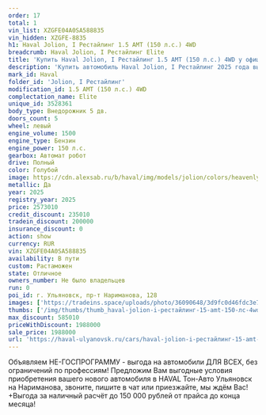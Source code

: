 ```yaml
---
order: 17
total: 1
vin_list: XZGFE04A0SA588835
vin_hidden: XZGFE-8835
h1: Haval Jolion, I Рестайлинг 1.5 AMT (150 л.с.) 4WD
breadcrumb: Haval Jolion, I Рестайлинг Elite
title: 'Купить Haval Jolion, I Рестайлинг 1.5 AMT (150 л.с.) 4WD у официального дилера в Ульяновске'
description: 'Купить автомобиль Haval Jolion, I Рестайлинг 2025 года выпуска, комплектация Elite, цвет - Голубой, двигатель - 1.5 AMT (150 л.с.) 4WD у официального дилера в г. Ульяновск. Стоимость данного автомобиля Haval Jolion, I Рестайлинг – 1988000'
mark_id: Haval
folder_id: 'Jolion, I Рестайлинг'
modification_id: 1.5 AMT (150 л.с.) 4WD
complectation_name: Elite
unique_id: 3528361
body_type: Внедорожник 5 дв.
doors_count: 5
wheel: левый
engine_volume: 1500
engine_type: Бензин
engine_power: 150 л.с.
gearbox: Автомат робот
drive: Полный
color: Голубой
image: https://cdn.alexsab.ru/b/haval/img/models/jolion/colors/heavenly-topaz.webp
metallic: Да
year: 2025
registry_year: 2025
price: 2573010
credit_discount: 235010
tradein_discount: 200000
insurance_discount: 0
action: show
currency: RUR
vin: XZGFE04A0SA588835
availability: В пути
custom: Растаможен
state: Отличное
owners_number: Не было владельцев
run: 0
poi_id: г. Ульяновск, пр-т Нариманова, 128
images: ['https://tradeins.space/uploads/photo/36090648/3d9fc0d46fdc3e7c43219f09de068f0c.jpg', 'https://tradeins.space/uploads/photo/36090649/8bb97e6f73c652a5507fa45c1a45332d.jpg', 'https://tradeins.space/uploads/photo/36090650/e8509fd111c16c55931b2a4623462484.jpg', 'https://tradeins.space/uploads/photo/36090651/d621932859dc93d750997a72bb2da488.jpg']
thumbs: ['/img/thumbs/thumb_haval-jolion-i-рестайлинг-15-amt-150-лс-4wd-elite-голубой-2025_68f0c_0.webp', '/img/thumbs/thumb_haval-jolion-i-рестайлинг-15-amt-150-лс-4wd-elite-голубой-2025_5332d_1.webp', '/img/thumbs/thumb_haval-jolion-i-рестайлинг-15-amt-150-лс-4wd-elite-голубой-2025_62484_2.webp', '/img/thumbs/thumb_haval-jolion-i-рестайлинг-15-amt-150-лс-4wd-elite-голубой-2025_da488_3.webp']
max_discount: 585010
priceWithDiscount: 1988000
sale_price: 1988000
url: 'https://haval-ulyanovsk.ru/cars/haval-jolion-i-рестайлинг-15-amt-150-лс-4wd-elite-голубой-2025/'
---
```

Объявляем НЕ-ГОСПРОГРАММУ - выгода на автомобили ДЛЯ ВСЕХ, без ограничений по профессиям! Предложим Вам выгодные условия приобретения вашего нового автомобиля в HAVAL Тон-Авто Ульяновск на Нариманова, звоните, пишите в чат или приезжайте, мы ждём Вас! +Выгода за наличный расчёт до 150 000 рублей от прайса до конца месяца!
